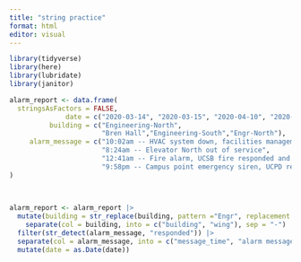 ```yaml
---
title: "string practice"
format: html
editor: visual
---
```

```r
library(tidyverse)
library(here)
library(lubridate)
library(janitor)
```

```r
alarm_report <- data.frame(
  stringsAsFactors = FALSE,
              date = c("2020-03-14", "2020-03-15", "2020-04-10", "2020-04-18"),
          building = c("Engineering-North",
                       "Bren Hall","Engineering-South","Engr-North"),
     alarm_message = c("10:02am -- HVAC system down, facilities management alerted",
                       "8:24am -- Elevator North out of service",
                       "12:41am -- Fire alarm, UCSB fire responded and cleared",
                       "9:58pm -- Campus point emergency siren, UCPD responded")
)

  
  
alarm_report <- alarm_report |> 
  mutate(building = str_replace(building, pattern ="Engr", replacement ="Engineering")) |> 
    separate(col = building, into = c("building", "wing"), sep = "-") |> 
  filter(str_detect(alarm_message, "responded")) |> 
  separate(col = alarm_message, into = c("message_time", "alarm message"), "--") |> 
  mutate(date = as.Date(date))
```


